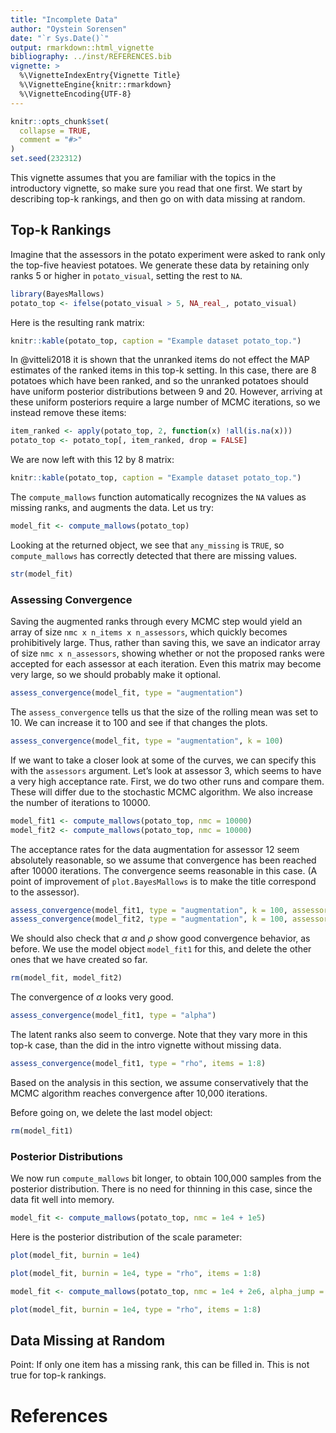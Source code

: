 ```yaml
---
title: "Incomplete Data"
author: "Oystein Sorensen"
date: "`r Sys.Date()`"
output: rmarkdown::html_vignette
bibliography: ../inst/REFERENCES.bib
vignette: >
  %\VignetteIndexEntry{Vignette Title}
  %\VignetteEngine{knitr::rmarkdown}
  %\VignetteEncoding{UTF-8}
---
```


```r
knitr::opts_chunk$set(
  collapse = TRUE,
  comment = "#>"
)
set.seed(232312)
```

This vignette assumes that you are familiar with the topics in the introductory vignette, so make sure you read that one first. We start by describing top-k rankings, and then go on with data missing at random.

## Top-k Rankings

Imagine that the assessors in the potato experiment were asked to rank only the top-five heaviest potatoes. We generate these data by retaining only ranks 5 or higher in `potato_visual`, setting the rest to `NA`.

```r
library(BayesMallows)
potato_top <- ifelse(potato_visual > 5, NA_real_, potato_visual)
```

Here is the resulting rank matrix:

```r
knitr::kable(potato_top, caption = "Example dataset potato_top.")
```

In @vitteli2018 it is shown that the unranked items do not effect the MAP estimates of the ranked items in this top-k setting. In this case, there are 8 potatoes which have been ranked, and so the unranked potatoes should have uniform posterior distributions between 9 and 20. However, arriving at these uniform posteriors require a large number of MCMC iterations, so we instead remove these items:

```r
item_ranked <- apply(potato_top, 2, function(x) !all(is.na(x)))
potato_top <- potato_top[, item_ranked, drop = FALSE]
```

We are now left with this 12 by 8 matrix:

```r
knitr::kable(potato_top, caption = "Example dataset potato_top.")
```

The `compute_mallows` function automatically recognizes the `NA` values as missing ranks, and augments the data. Let us try:

```r
model_fit <- compute_mallows(potato_top)
```

Looking at the returned object, we see that `any_missing` is `TRUE`, so `compute_mallows` has correctly detected that there are missing values.
```r
str(model_fit)
```

### Assessing Convergence

Saving the augmented ranks through every MCMC step would yield an array of size `nmc x n_items x n_assessors`, which quickly becomes prohibitively large. Thus, rather than saving this, we save an indicator array of size `nmc x n_assessors`, showing whether or not the proposed ranks were accepted for each assessor at each iteration. Even this matrix may become very large, so we should probably make it optional.

```r
assess_convergence(model_fit, type = "augmentation")
```

The `assess_convergence` tells us that the size of the rolling mean was set to 10. We can increase it to 100 and see if that changes the plots.

```r
assess_convergence(model_fit, type = "augmentation", k = 100)
```


If we want to take a closer look at some of the curves, we can specify this with the `assessors` argument. Let's look at assessor 3, which seems to have a very high acceptance rate. First, we do two other runs and compare them. These will differ due to the stochastic MCMC algorithm. We also increase the number of iterations to 10000.

```r
model_fit1 <- compute_mallows(potato_top, nmc = 10000)
model_fit2 <- compute_mallows(potato_top, nmc = 10000)
```

The acceptance rates for the data augmentation for assessor 12 seem absolutely reasonable, so we assume that convergence has been reached after 10000 iterations. The convergence seems reasonable in this case. (A point of improvement of `plot.BayesMallows` is to make the title correspond to the assessor).

```r
assess_convergence(model_fit1, type = "augmentation", k = 100, assessors = 3)
assess_convergence(model_fit2, type = "augmentation", k = 100, assessors = 3)
```

We should also check that $\alpha$ and $\rho$ show good convergence behavior, as before. We use the model object `model_fit1` for this, and delete the other ones that we have created so far.

```r
rm(model_fit, model_fit2)
```

The convergence of $\alpha$ looks very good.
```r
assess_convergence(model_fit1, type = "alpha")
```

The latent ranks also seem to converge. Note that they vary more in this top-k case, than the did in the intro vignette without missing data.
```r
assess_convergence(model_fit1, type = "rho", items = 1:8)
```

Based on the analysis in this section, we assume conservatively that the MCMC algorithm reaches convergence after 10,000 iterations.

Before going on, we delete the last model object:

```r
rm(model_fit1)
```


### Posterior Distributions

We now run `compute_mallows` bit longer, to obtain 100,000 samples from the posterior distribution. There is no need for thinning in this case, since the data fit well into memory.

```r
model_fit <- compute_mallows(potato_top, nmc = 1e4 + 1e5)
```

Here is the posterior distribution of the scale parameter:
```r
plot(model_fit, burnin = 1e4)
```



```r
plot(model_fit, burnin = 1e4, type = "rho", items = 1:8)
```

```r
model_fit <- compute_mallows(potato_top, nmc = 1e4 + 2e6, alpha_jump = 100, thinning = 10)
```


```r
plot(model_fit, burnin = 1e4, type = "rho", items = 1:8)
```



## Data Missing at Random

Point: If only one item has a missing rank, this can be filled in. This is not true for top-k rankings.

# References
